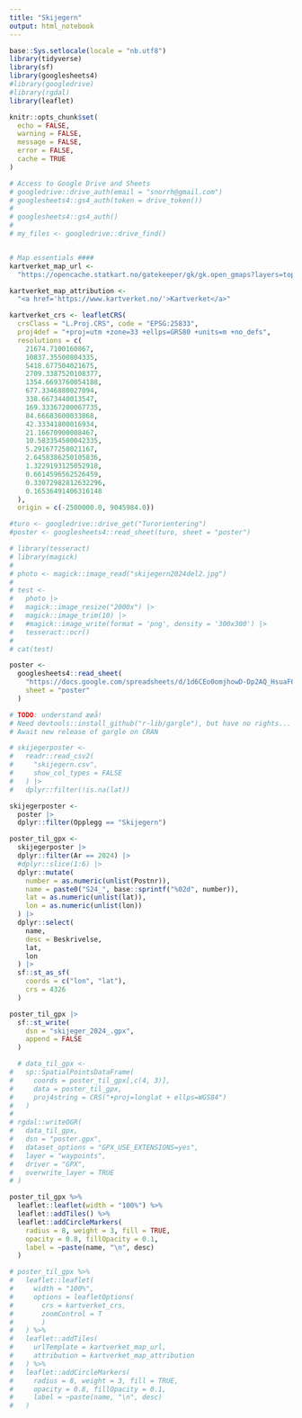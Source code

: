 ```yaml
---
title: "Skijegern"
output: html_notebook
---
```


```r
base::Sys.setlocale(locale = "nb.utf8")
library(tidyverse)
library(sf)
library(googlesheets4)
#library(googledrive)
#library(rgdal)
library(leaflet)

knitr::opts_chunk$set(
  echo = FALSE,
  warning = FALSE,
  message = FALSE,
  error = FALSE,
  cache = TRUE
)

# Access to Google Drive and Sheets
# googledrive::drive_auth(email = "snorrh@gmail.com")
# googlesheets4::gs4_auth(token = drive_token())
# 
# googlesheets4::gs4_auth()
# 
# my_files <- googledrive::drive_find()


# Map essentials ####
kartverket_map_url <-
  "https://opencache.statkart.no/gatekeeper/gk/gk.open_gmaps?layers=topo4&zoom={z}&x={x}&y={y}"

kartverket_map_attribution <-
  "<a href='https://www.kartverket.no/'>Kartverket</a>"

kartverket_crs <- leafletCRS(
  crsClass = "L.Proj.CRS", code = "EPSG:25833",
  proj4def = "+proj=utm +zone=33 +ellps=GRS80 +units=m +no_defs",
  resolutions = c(
    21674.7100160867,
    10837.35500804335,
    5418.677504021675,
    2709.3387520108377,
    1354.6693760054188,
    677.3346880027094,
    338.6673440013547,
    169.33367200067735,
    84.66683600033868,
    42.33341800016934,
    21.16670900008467,
    10.583354500042335,
    5.291677250021167,
    2.6458386250105836,
    1.3229193125052918,
    0.6614596562526459,
    0.33072982812632296,
    0.16536491406316148
  ),
  origin = c(-2500000.0, 9045984.0))
```

```r
#turo <- googledrive::drive_get("Turorientering")
#poster <- googlesheets4::read_sheet(turo, sheet = "poster") 

# library(tesseract)
# library(magick)
# 
# photo <- magick::image_read("skijegern2024del2.jpg")
# 
# test <- 
#   photo |> 
#   magick::image_resize("2000x") |> 
#   magick::image_trim(10) |> 
#   #magick::image_write(format = 'png', density = '300x300') |> 
#   tesseract::ocr()
# 
# cat(test)

poster <- 
  googlesheets4::read_sheet(
    "https://docs.google.com/spreadsheets/d/1d6CEo0omjhowD-Dp2AQ_HsuaF6IA-QmKmmBCjUAcum0/edit#gid=0",
    sheet = "poster"
  )

# TODO: understand æøå!
# Need devtools::install_github("r-lib/gargle"), but have no rights...
# Await new release of gargle on CRAN

# skijegerposter <- 
#   readr::read_csv2(
#     "skijegern.csv",
#     show_col_types = FALSE
#   ) |> 
#   dplyr::filter(!is.na(lat))

skijegerposter <-
  poster |> 
  dplyr::filter(Opplegg == "Skijegern")
```

```r
poster_til_gpx <- 
  skijegerposter |> 
  dplyr::filter(Ar == 2024) |> 
  #dplyr::slice(1:6) |> 
  dplyr::mutate(
    number = as.numeric(unlist(Postnr)),
    name = paste0("S24_", base::sprintf("%02d", number)),
    lat = as.numeric(unlist(lat)),
    lon = as.numeric(unlist(lon))
  ) |> 
  dplyr::select(
    name, 
    desc = Beskrivelse, 
    lat, 
    lon
  ) |> 
  sf::st_as_sf(
    coords = c("lon", "lat"),
    crs = 4326
  )

poster_til_gpx |> 
  sf::st_write(
    dsn = "skijeger_2024_.gpx",
    append = FALSE
  )

  # data_til_gpx <- 
#   sp::SpatialPointsDataFrame(
#     coords = poster_til_gpx[,c(4, 3)],
#     data = poster_til_gpx,
#     proj4string = CRS("+proj=longlat + ellps=WGS84")
#   )
# 
# rgdal::writeOGR(
#   data_til_gpx, 
#   dsn = "poster.gpx",
#   dataset_options = "GPX_USE_EXTENSIONS=yes",
#   layer = "waypoints",
#   driver = "GPX",
#   overwrite_layer = TRUE
# )
```


```r
poster_til_gpx %>% 
  leaflet::leaflet(width = "100%") %>% 
  leaflet::addTiles() %>% 
  leaflet::addCircleMarkers(
    radius = 8, weight = 3, fill = TRUE, 
    opacity = 0.8, fillOpacity = 0.1,
    label = ~paste(name, "\n", desc)
  )
```


```r
# poster_til_gpx %>% 
#   leaflet::leaflet(
#     width = "100%",
#     options = leafletOptions(
#       crs = kartverket_crs,
#       zoomControl = T
#       )
#   ) %>% 
#   leaflet::addTiles(
#     urlTemplate = kartverket_map_url,
#     attribution = kartverket_map_attribution
#   ) %>% 
#   leaflet::addCircleMarkers(
#     radius = 8, weight = 3, fill = TRUE, 
#     opacity = 0.8, fillOpacity = 0.1,
#     label = ~paste(name, "\n", desc)
#   )
```


